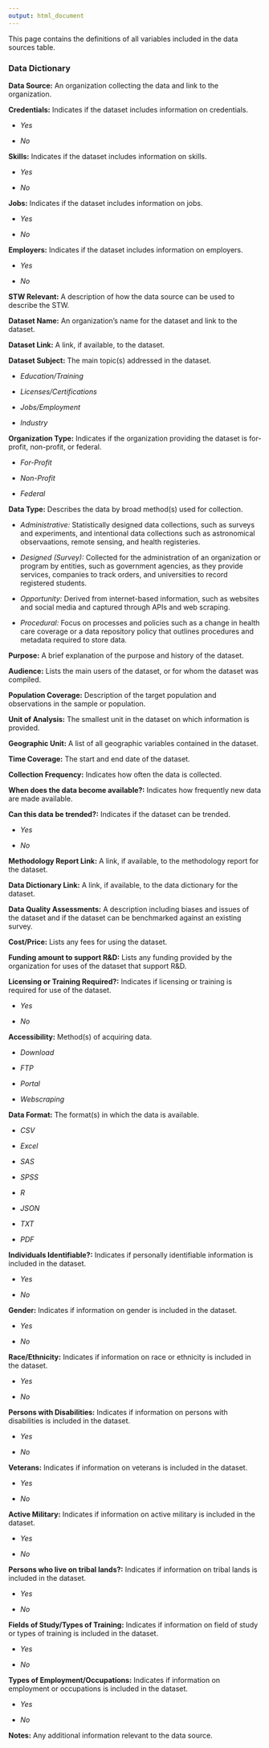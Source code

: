 ```yaml
---
output: html_document
---
```


This page contains the definitions of all variables included in the data sources table.

### Data Dictionary

__Data Source:__ An organization collecting the data and link to the organization.

__Credentials:__ Indicates if the dataset includes information on credentials.

  - _Yes_
  
  - _No_

__Skills:__ Indicates if the dataset includes information on skills.

  - _Yes_
  
  - _No_

__Jobs:__ Indicates if the dataset includes information on jobs.

  - _Yes_
  
  - _No_

__Employers:__ Indicates if the dataset includes information on employers.

  - _Yes_
  
  - _No_

__STW Relevant:__ A description of how the data source can be used to describe the STW.

__Dataset Name:__ An organization's name for the dataset and link to the dataset.

__Dataset Link:__ A link, if available, to the dataset.

__Dataset Subject:__ The main topic(s) addressed in the dataset.

  - _Education/Training_
  
  - _Licenses/Certifications_
  
  - _Jobs/Employment_
  
  - _Industry_
  
__Organization Type:__ Indicates if the organization providing the dataset is for-profit, non-profit, or federal.

  - _For-Profit_
  
  - _Non-Profit_
  
  - _Federal_
  
__Data Type:__ Describes the data by broad method(s) used for collection.

  - _Administrative:_ Statistically designed data collections, such as surveys and experiments, and intentional data collections such as astronomical observaations, remote sensing, and health registeries.
  
  - _Designed (Survey):_  Collected for the administration of an organization or program by entities, such as government agencies, as they provide services, companies to track orders, and universities to record registered students.
  
  - _Opportunity:_ Derived from internet-based information, such as websites and social media and captured through APIs and web scraping.
  
  - _Procedural:_ Focus on processes and policies such as a change in health care coverage or a data repository policy that outlines procedures and metadata required to store data.

__Purpose:__ A brief explanation of the purpose and history of the dataset.

__Audience:__ Lists the main users of the dataset, or for whom the dataset was compiled. 

__Population Coverage:__ Description of the target population and observations in the sample or population.

__Unit of Analysis:__ The smallest unit in the dataset on which information is provided.

__Geographic Unit:__ A list of all geographic variables contained in the dataset.

__Time Coverage:__ The start and end date of the dataset.

__Collection Frequency:__ Indicates how often the data is collected.

__When does the data become available?:__ Indicates how frequently new data are made available.

__Can this data be trended?:__ Indicates if the dataset can be trended.

  - _Yes_
  
  - _No_

__Methodology Report Link:__ A link, if available, to the methodology report for the dataset.

__Data Dictionary Link:__ A link, if available, to the data dictionary for the dataset.

__Data Quality Assessments:__ A description including biases and issues of the dataset and if the dataset can be benchmarked against an existing survey.

__Cost/Price:__ Lists any fees for using the dataset.

__Funding amount to support R&D:__ Lists any funding provided by the organization for uses of the dataset that support R&D. 

__Licensing or Training Required?:__ Indicates if licensing or training is required for use of the dataset.

  - _Yes_
  
  - _No_

__Accessibility:__ Method(s) of acquiring data.

 - _Download_
 
 - _FTP_
 
 - _Portal_
 
 - _Webscraping_
 
__Data Format:__ The format(s) in which the data is available.

  - _CSV_
  
  - _Excel_
  
  - _SAS_
  
  - _SPSS_
  
  - _R_
  
  - _JSON_
  
  - _TXT_
  
  - _PDF_

__Individuals Identifiable?:__ Indicates if personally identifiable information is included in the dataset.

  - _Yes_
  
  - _No_

__Gender:__ Indicates if information on gender is included in the dataset.

  - _Yes_
  
  - _No_

__Race/Ethnicity:__ Indicates if information on race or ethnicity is included in the dataset.

  - _Yes_
  
  - _No_

__Persons with Disabilities:__ Indicates if information on persons with disabilities is included in the dataset.

  - _Yes_
  
  - _No_

__Veterans:__ Indicates if information on veterans is included in the dataset.

  - _Yes_
  
  - _No_

__Active Military:__ Indicates if information on active military is included in the dataset.

  - _Yes_
  
  - _No_

__Persons who live on tribal lands?:__ Indicates if information on tribal lands is included in the dataset.

  - _Yes_
  
  - _No_

__Fields of Study/Types of Training:__ Indicates if information on field of study or types of training is included in the dataset.

  - _Yes_
  
  - _No_

__Types of Employment/Occupations:__ Indicates if information on employment or occupations is included in the dataset.

  - _Yes_
  
  - _No_

__Notes:__ Any additional information relevant to the data source.
                


